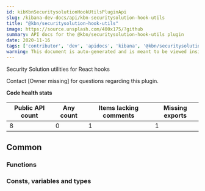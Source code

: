 ---
id: kibKbnSecuritysolutionHookUtilsPluginApi
slug: /kibana-dev-docs/api/kbn-securitysolution-hook-utils
title: "@kbn/securitysolution-hook-utils"
image: https://source.unsplash.com/400x175/?github
summary: API docs for the @kbn/securitysolution-hook-utils plugin
date: 2020-11-16
tags: ['contributor', 'dev', 'apidocs', 'kibana', '@kbn/securitysolution-hook-utils']
warning: This document is auto-generated and is meant to be viewed inside our experimental, new docs system. Reach out in #docs-engineering for more info.
---

Security Solution utilities for React hooks

Contact [Owner missing] for questions regarding this plugin.

**Code health stats**

| Public API count  | Any count | Items lacking comments | Missing exports | 
|-------------------|-----------|------------------------|-----------------|
| 8 | 0 | 1 | 1 |

## Common

### Functions
<DocDefinitionList data={kbnSecuritysolutionHookUtilsObj.common.functions}/>

### Consts, variables and types
<DocDefinitionList data={kbnSecuritysolutionHookUtilsObj.common.misc}/>

